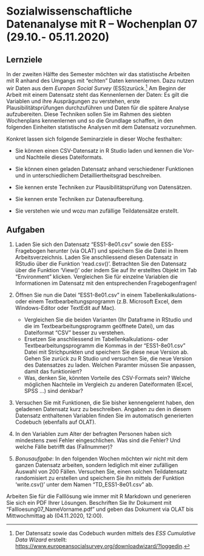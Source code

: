 # Sozialwissenschaftliche Datenanalyse mit R – Wochenplan 07 (29.10.- 05.11.2020)

## Lernziele

In der zweiten Hälfte des Semester möchten wir das statistische Arbeiten mit R anhand des Umgangs mit "echten" Daten kennenlernen. Dazu nutzen wir Daten aus dem *Europen Social Survey* (ESS)zurück.[^1] Am Beginn der Arbeit mit einem Datensatz steht das Kennenlernen der Daten: Es gilt die Variablen und ihre Ausprägungen zu verstehen, erste Plausibilitätsprüfungen durchzuführen und Daten für die spätere Analyse aufzubereiten. Diese Techniken sollen Sie im Rahmen des siebten Wochenplans kennenlernen und so die Grundlage schaffen, in den folgenden Einheiten statistische Analysen mit dem Datensatz vorzunehmen.

Konkret lassen sich folgende Seminarziele in dieser Woche festhalten:

- Sie können einen CSV-Datensatz in R Studio laden und kennen die Vor- und Nachteile dieses Dateiformats.

- Sie können einen geladen Datensatz anhand verschiedener Funktionen und in unterschiedlichem Detailliertheitsgrad beschreiben.

- Sie kennen erste Techniken zur Plausibilitätsprüfung von Datensätzen.

- Sie kennen erste Techniken zur Datenaufbereitung. 

- Sie verstehen wie und wozu man zufällige Teildatensätze erstellt. 


## Aufgaben

1. Laden Sie sich den Datensatz "ESS1-8e01.csv" sowie den ESS-Fragebogen herunter (via OLAT) und speichern Sie die Datei in Ihrem Arbeitsverzeichnis. Laden Sie anschliessend diesen Datensatz in RStudio über die Funktion 'read.csv()'. Betrachten Sie den Datensatz über die Funktion 'View()' oder indem Sie auf Ihr erstelltes Objekt im Tab "Environment" klicken. Vergleichen Sie für einzelne Variablen die Informationen im Datensatz mit den entsprechenden Fragebogenfragen!

2. Öffnen Sie nun die Datei "ESS1-8e01.csv" in einem Tabellenkalkulations- oder einem Textbearbeitungsprogramm (z.B. Microsoft Excel, dem Windows-Editor oder TextEdit auf Mac). 
   + Vergleichen Sie die beiden Varianten (Ihr Dataframe in RStudio und die im Textbearbeitungsprogramm geöffnete Datei), um das Dateiformat "CSV" besser zu verstehen.
   + Ersetzen Sie anschliessend im Tabellenkalkulations- oder Textbearbeitungsprogramm die Kommas in der "ESS1-8e01.csv" Datei mit Strichpunkten und speichern Sie diese neue Version ab. Gehen Sie zurück zu R Studio und versuchen Sie, die neue Version des Datensatzes zu laden. Welchen Paramter müssen Sie anpassen, damit das funktioniert?
   + Was, denken Sie, könnten Vorteile des CSV-Formats sein? Welche möglichen Nachteile im Vergleich zu anderen Dateiformaten (Excel, SPSS ...) sind denkbar?
   
3. Versuchen Sie mit Funktionen, die Sie bisher kennengelernt haben, den geladenen Datensatz kurz zu beschreiben. Angaben zu den in diesem Datensatz enthaltenen Variablen finden Sie im automatisch generierten Codebuch (ebenfalls auf OLAT). 

5. In den Variablen zum Alter der befragten Personen haben sich mindestens zwei Fehler eingeschlichen. Was sind die Fehler? Und welche Fälle betrifft das (Fallnummer)?

6. *Bonusaufgabe*: In den folgenden Wochen möchten wir nicht mit dem ganzen Datensatz arbeiten, sondern lediglich mit einer zufälligen Auswahl von 200 Fällen. Versuchen Sie, einen solchen Teildatensatz randomisiert zu erstellen und speichern Sie ihn mittels der Funktion 'write.csv()' unter dem Namen "TD_ESS1-8e01.csv" ab.

Arbeiten Sie für die Falllösung wie immer mit R Markdown und generieren Sie sich ein PDF Ihrer Lösungen. Beschriften Sie Ihr Dokument mit "Fallloesung07_NameVorname.pdf" und geben das Dokument via OLAT bis Mittwochmittag ab (04.11.2020, 12:00).

[^1]: Der Datensatz sowie das Codebuch wurden mittels des *ESS Cumulative Data Wizard* erstellt: [https://www.europeansocialsurvey.org/downloadwizard/?loggedin](https://www.europeansocialsurvey.org/downloadwizard/?loggedin).

